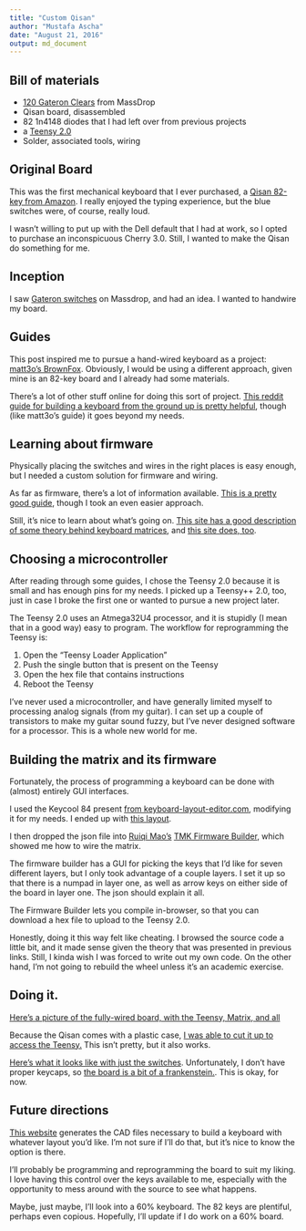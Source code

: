 ```yaml
---
title: "Custom Qisan"
author: "Mustafa Ascha"
date: "August 21, 2016"
output: md_document
---
```


## Bill of materials

* [120 Gateron Clears](https://deskthority.net/wiki/Gateron_KS-3_series) from MassDrop  
* Qisan board, disassembled  
* 82 1n4148 diodes that I had left over from previous projects  
* a [Teensy 2.0](http://www.pjrc.com/teensy/index.html)  
* Solder, associated tools, wiring  

## Original Board

This was the first mechanical keyboard that I ever purchased, a [Qisan 82-key from Amazon](https://www.amazon.com/Qisan-Keyboard-Mechanical-Backlight-Cable-Black/dp/B01890YINM/). I really enjoyed the typing experience, but the blue switches were, of course, really loud. 

I wasn't willing to put up with the Dell default that I had at work, so I opted to purchase an inconspicuous Cherry 3.0. Still, I wanted to make the Qisan do something for me. 

## Inception

I saw [Gateron switches](https://www.massdrop.com/buy/gateron-switches) on Massdrop, and had an idea. I wanted to handwire my board.

## Guides

This post inspired me to pursue a hand-wired keyboard as a project: [matt3o's BrownFox](https://deskthority.net/workshop-f7/brownfox-step-by-step-t6050.html). Obviously, I would be using a different approach, given mine is an 82-key board and I already had some materials. 

There's a lot of other stuff online for doing this sort of project. [This reddit guide for building a keyboard from the ground up is pretty helpful](https://www.reddit.com/r/MechanicalKeyboards/comments/4l0p41/guide_detailed_guide_to_making_a_custom_keyboard/), though (like matt3o's guide) it goes beyond my needs. 

## Learning about firmware

Physically placing the switches and wires in the right places is easy enough, but I needed a custom solution for firmware and wiring. 

As far as firmware, there's a lot of information available. [This is a pretty good guide](https://deskthority.net/workshop-f7/how-to-build-your-very-own-keyboard-firmware-t7177.html), though I took an even easier approach. 

Still, it's nice to learn about what's going on. [This site has a good description of some theory behind keyboard matrices](http://blog.komar.be/how-to-make-a-keyboard-the-matrix/), and [this site does, too](http://pcbheaven.com/wikipages/How_Key_Matrices_Works/). 

## Choosing a microcontroller

After reading through some guides, I chose the Teensy 2.0 because it is small and has enough pins for my needs. I picked up a Teensy++ 2.0, too, just in case I broke the first one or wanted to pursue a new project later.

The Teensy 2.0 uses an Atmega32U4 processor, and it is stupidly (I mean that in a good way) easy to program. The workflow for reprogramming the Teensy is: 

1. Open the "Teensy Loader Application"  
2. Push the single button that is present on the Teensy  
3. Open the hex file that contains instructions
4. Reboot the Teensy

I've never used a microcontroller, and have generally limited myself to processing analog signals (from my guitar). I can set up a couple of transistors to make my guitar sound fuzzy, but I've never designed software for a processor. This is a whole new world for me. 

## Building the matrix and its firmware

Fortunately, the process of programming a keyboard can be done with (almost) entirely GUI interfaces. 

I used the Keycool 84 present [from keyboard-layout-editor.com](http://www.keyboard-layout-editor.com/), modifying it for my needs. I ended up with [this layout](mustafa.fyi/assets/qisan_keyboard_layout.json). 

I then dropped the json file into [Ruiqi Mao's](reddit.com/u/iandr0idos) [TMK Firmware Builder](http://kb.sized.io/), which showed me how to wire the matrix.

The firmware builder has a GUI for picking the keys that I'd like for seven different layers, but I only took advantage of a couple layers. I set it up so that there is a numpad in layer one, as well as arrow keys on either side of the board in layer one. The json should explain it all. 

The Firmware Builder lets you compile in-browser, so that you can download a hex file to upload to the Teensy 2.0. 

Honestly, doing it this way felt like cheating. I browsed the source code a little bit, and it made sense given the theory that was presented in previous links. Still, I kinda wish I was forced to write out my own code. On the other hand, I'm not going to rebuild the wheel unless it's an academic exercise. 

## Doing it. 

[Here's a picture of the fully-wired board, with the Teensy, Matrix, and all](http://www.mustafa.fyi/assets/qisan_matrix.JPG)

Because the Qisan comes with a plastic case, [I was able to cut it up to access the Teensy.](http://www.mustafa.fyi/assets/qisan_teensy_access.JPG) This isn't pretty, but it also works.

[Here's what it looks like with just the switches](http://www.mustafa.fyi/assets/qisan_switches.JPG). Unfortunately, I don't have proper keycaps, so [the board is a bit of a frankenstein.](http://www.mustafa.fyi/assets/qisan_frankenstein.JPG). This is okay, for now.  

## Future directions

[This website](http://builder.swillkb.com/) generates the CAD files necessary to build a keyboard with whatever layout you'd like. I'm not sure if I'll do that, but it's nice to know the option is there. 

I'll probably be programming and reprogramming the board to suit my liking. I love having this control over the keys available to me, especially with the opportunity to mess around with the source to see what happens. 

Maybe, just maybe, I'll look into a 60% keyboard. The 82 keys are plentiful, perhaps even copious. Hopefully, I'll update if I do work on a 60% board. 








